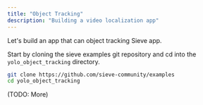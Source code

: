 ```yaml
---
title: "Object Tracking"
description: "Building a video localization app"
---
```


Let's build an app that can object tracking Sieve app.

Start by cloning the sieve examples git repository and cd into the `yolo_object_tracking` directory.

```sh
git clone https://github.com/sieve-community/examples
cd yolo_object_tracking
```

(TODO: More)
